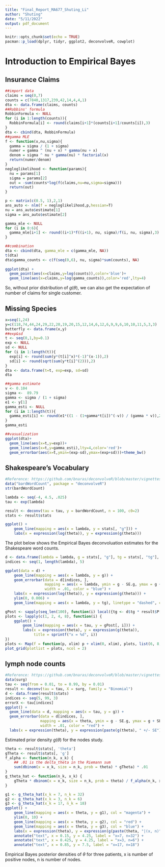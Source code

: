 ```yaml
---
title: "Final_Report_MA677_Shuting_Li"
author: "Shuting"
date: "5/11/2022"
output: pdf_document
---
```


```r
knitr::opts_chunk$set(echo = TRUE)
pacman::p_load(dplyr, tidyr, ggplot2, deconvolveR, cowplot)
```

# Introduction to Empirical Bayes

## Insurance Claims

```r
##import data
claims = seq(0,7)
counts = c(7840,1317,239,42,14,4,4,1)
dta <- data.frame(claims, counts)
##Robbins' formula
RobbinFormula <- NULL
for (i in 1:length(counts)){
  RobbinFormula[i] <- round(claims[i+1]*(counts[i+1]/counts[i]),3)
}
dta <- cbind(dta, RobbinFormula)
##gamma MLE
f <- function(x,nu,sigma){
  gamma = sigma / (1 + sigma)
  numer = gamma ^ (nu + x) * gamma(nu + x)
  denom = sigma ^ nu * gamma(nu) * factorial(x)
  return(numer/denom)
}
negloglikelihood <- function(params){
  nu = params[1]
  sigma = params[2]
  out = -sum(counts*log(f(claims,nu=nu,sigma=sigma)))
  return(out)
}

p <- matrix(c(0.5, 1),2,1)
ans_auto <- nlm(f = negloglikelihood,p,hessian=T)
nu = ans_auto$estimate[1]
sigma = ans_auto$estimate[2]

gamma_mle <- NULL
for (i in 0:6){
  gamma_mle[i+1] <- round((i+1)*f((i+1), nu, sigma)/f(i, nu, sigma),3)
}

##combination
dta <- cbind(dta, gamma_mle = c(gamma_mle, NA))
t(dta)
dta$gamma_counts <- c(f(seq(0,6), nu, sigma)*sum(counts), NA)
                           
ggplot(dta) + 
  geom_point(aes(x=claims,y=log(counts)),color='blue')+
  geom_line(aes(x=claims,y=log(gamma_counts)),color='red',lty=4)
```
So, without prior distribution of $g(\theta)$, we can also get the expectation of number of claims for single customer.

## Missing Species
```r
x=seq(1,24)
y=c(118,74,44,24,29,22,20,19,20,15,12,14,6,12,6,9,9,6,10,10,11,5,3,3)
butterfly <- data.frame(x,y)
##exp&sd
t <- seq(0,1,by=0.1)
exp <- NULL
sd <- NULL
for (i in 1:length(t)){
  exp[i] <- round(sum(y*(t[i]^x)*(-1)^(x-1)),2)
  sd[i] <- round(sqrt(sum(y*t[i]^(2))),2)
}
dta <- data.frame(t=t, exp=exp, sd=sd)
dta

##gamma estimate
v <- 0.104
sigma <-  89.79
gamma <- sigma / (1 + sigma)
e1 <- y[1]
gamma_esti <- NULL
for (i in 1:length(t)){
  gamma_esti[i] <- round(e1*((1 - (1+gamma*t[i])^(-v)) / (gamma * v)),2)
}
gamma_esti

##vasualization
ggplot(dta)+
  geom_line(aes(x=t,y=exp))+
  geom_line(aes(x=t,y=gamma_esti),lty=4,color='red')+
  geom_errorbar(aes(x=t,ymin=(exp-sd),ymax=(exp+sd)))+theme_bw()
```



## Shakespeare’s Vocabulary
```r
#Reference: https://github.com/bnaras/deconvolveR/blob/master/vignettes/deconvolution.Rmd
data("bardWordCount", package = "deconvolveR")
str(bardWordCount)

lambda <- seq(-4, 4.5, .025)
tau <- exp(lambda)

result <- deconv(tau = tau, y = bardWordCount, n = 100, c0=2)
stats <- result$stats

ggplot() +
    geom_line(mapping = aes(x = lambda, y = stats[, "g"])) +
    labs(x = expression(log(theta)), y = expression(g(theta)))
```
The plot below shows the Empirical Bayes deconvoluation estimates for the Shakespeare word counts.

```r
d <- data.frame(lambda = lambda, g = stats[, "g"], tg = stats[, "tg"], SE.g = stats[, "SE.g"])
indices <- seq(1, length(lambda), 5)

ggplot(data = d) +
    geom_line(mapping = aes(x = lambda, y = g)) +
    geom_errorbar(data = d[indices, ],
                  mapping = aes(x = lambda, ymin = g - SE.g, ymax = g + SE.g),
                  width = .01, color = "blue") +
    labs(x = expression(log(theta)), y = expression(g(theta))) +
    ylim(0, 0.006) +
    geom_line(mapping = aes(x = lambda, y = tg), linetype = "dashed", color = "red")

gPost <- sapply(seq_len(100), function(i) local({tg <- d$tg * result$P[i, ]; tg / sum(tg)}))
plots <- lapply(c(1, 2, 4, 8), function(i) {
    ggplot() +
        geom_line(mapping = aes(x = tau, y = gPost[, i])) +
        labs(x = expression(theta), y = expression(g(theta)),
             title = sprintf("x = %d", i))
})
plots <- Map(f = function(p, xlim) p + xlim(0, xlim), plots, list(6, 8, 14, 20))
plot_grid(plotlist = plots, ncol = 2)
```

## lymph node counts
```r
#Reference: https://github.com/bnaras/deconvolveR/blob/master/vignettes/deconvolution.Rmd
data(surg)
tau <- seq(from = 0.01, to = 0.99, by = 0.01)
result <- deconv(tau = tau, X = surg, family = "Binomial")
d <- data.frame(result$stats)
indices <- seq(5, 99, 3)
errorX <- tau[indices]
ggplot() +
  geom_line(data = d, mapping = aes(x = tau, y = g)) +
  geom_errorbar(data = d[indices, ],
                mapping = aes(x = theta, ymin = g - SE.g, ymax = g + SE.g),
                width = .01, color = "red") +
  labs(x = expression(theta), y = expression(paste(g(theta), " +/- SE")), caption = "Figure")+theme_bw()
```
Estimated prior density $g(\theta)$ for the nodes study.

```r
theta <- result$stats[, 'theta']
gTheta <- result$stats[, 'g']
f_alpha <- function(n_k, x_k) {
    ## .01 is the delta_theta in the Riemann sum
    sum(dbinom(x = x_k, size = n_k, prob = theta) * gTheta) * .01
}
g_theta_hat <- function(n_k, x_k) {
    gTheta * dbinom(x = x_k, size = n_k, prob = theta) / f_alpha(n_k, x_k)
}

g1 <- g_theta_hat(x_k = 7, n_k = 32)
g2 <- g_theta_hat(x_k = 3, n_k = 6)
g3 <- g_theta_hat(x_k = 17, n_k = 18)
ggplot() +
    geom_line(mapping = aes(x = theta, y = g1), col = "magenta") +
    ylim(0, 10) +
    geom_line(mapping = aes(x = theta, y = g2), col = "red") +
    geom_line(mapping = aes(x = theta, y = g3), col = "blue") +
    labs(x = expression(theta), y = expression(g(paste(theta, "|(x, n)")))) +
    annotate("text", x = 0.15, y = 4.25, label = "x=7, n=32") +
    annotate("text", x = 0.425, y = 4.25, label = "x=3, n=6") +
    annotate("text", x = 0.85, y = 7.5, label = "x=17, n=18") 
```
Empirical Bayes posterior densities of $\theta$ for three patients, x is number of positive nodes, n is number of nodes.
